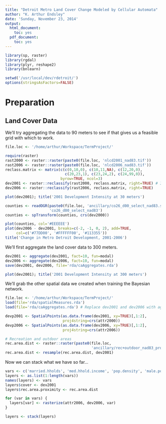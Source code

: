 ```yaml
---
title: "Detroit Metro Land Cover Change Modeled by Cellular Automata"
author: "K. Arthur Endsley"
date: 'Sunday, November 23, 2014'
output:
  html_document:
    toc: yes
  pdf_document:
    toc: yes
---
```


```r
library(sp, raster)
library(rgdal)
library(plyr, reshape2)
library(bnlearn)

setwd('/usr/local/dev/rdetroit/')
options(stringsAsFactors=FALSE)
```

# Preparation

## Land Cover Data

We'll try aggregating the data to 90 meters to see if that gives us a feasible grid with which to work.

```r
file.loc <- '/home/arthur/Workspace/TermProject/'

require(raster)
rast2000 <- raster::raster(paste0(file.loc, 'nlcd2001_nad83.tif'))
rast2006 <- raster::raster(paste0(file.loc, 'nlcd2006_nad83.tif'))
reclass.matrix <- matrix(c(c(0,10,0), c(10,11,NA), c(12,20,0),
                           c(20,23,1), c(23,24,2), c(24,99,0)),
                         byrow=TRUE, ncol=3)
dev2001 <- raster::reclassify(rast2000, reclass.matrix, right=TRUE) # Intervals closed on right
dev2006 <- raster::reclassify(rast2006, reclass.matrix, right=TRUE)
```

```r
plot(dev2001); title('2001 Development Intensity at 30 meters')
```

```r
counties <- readOGR(paste0(file.loc, 'ancillary/co26_d00_select_nad83.shp'),
                    'co26_d00_select_nad83')
counties <- spTransform(counties, crs(dev2000))

plot(counties, col='#EEEEEE')
plot(dev2006 - dev2001, breaks=c(-2, -1, 0, 2), add=TRUE,
     col=c('#77DD00', '#FFFFFF00', '#113355'))
title('Change in Metro Detroit Development, 2001-2006')
```

We'll first aggregate the land cover data to 300 meters.

```r
dev2001 <- aggregate(dev2001, fact=10, fun=modal)
dev2006 <- aggregate(dev2006, fact=10, fun=modal)
save(dev2001, dev2006, file='rda/caAggregates.rda')
```

```r
plot(dev2001); title('2001 Development Intensity at 300 meters')
```

We'll grab the other spatial data we created when training the Bayesian network.

```r
file.loc <- '/home/arthur/Workspace/TermProject/'
load(file='rda/spatialMeasures.rda')
load(file='rda/caAggregates.rda') # Replace dev2001 and dev2006 with aggregated

devp2001 <- SpatialPoints(as.data.frame(dev2001, xy=TRUE)[,1:2],
                          proj4string=crs(attr2000))
devp2006 <- SpatialPoints(as.data.frame(dev2006, xy=TRUE)[,1:2],
                          proj4string=crs(attr2006))

# Recreation and outdoor areas
rec.area.dist <- raster::raster(paste0(file.loc,
                                       'ancillary/rec+outdoor_nad83_prox_cut.tiff'))
rec.area.dist <- resample(rec.area.dist, dev2001)
```

Now we can stack what we have so far...

```r
vars <- c('married.hholds', 'med.hhold.income', 'pop.density', 'male.pop')
layers <- as.list(1:length(vars))
names(layers) <- vars
layers$cover <- dev2001
layers$rec.area.proximity <- rec.area.dist

for (var in vars) {
  layers[var] <- rasterize(attr2006, dev2006, var)
}

layers <- stack(layers)
```





